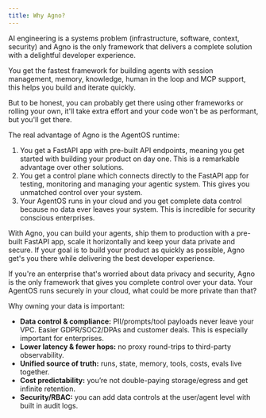 ```yaml
---
title: Why Agno?
---
```


AI engineering is a systems problem (infrastructure, software, context, security) and Agno is the only framework that delivers a complete solution with a delightful developer experience.

You get the fastest framework for building agents with session management, memory, knowledge, human in the loop and MCP support, this helps you build and iterate quickly.

But to be honest, you can probably get there using other frameworks or rolling your own, it'll take extra effort and your code won't be as performant, but you'll get there.

The real advantage of Agno is the AgentOS runtime:

1. You get a FastAPI app with pre-built API endpoints, meaning you get started with building your product on day one. This is a remarkable advantage over other solutions.
2. You get a control plane which connects directly to the FastAPI app for testing, monitoring and managing your agentic system. This gives you unmatched control over your system.
3. Your AgentOS runs in your cloud and you get complete data control because no data ever leaves your system. This is incredible for security conscious enterprises.

With Agno, you can build your agents, ship them to production with a pre-built FastAPI app, scale it horizontally and keep your data private and secure. If your goal is to build your product as quickly as possible, Agno get's you there while delivering the best developer experience.

If you're an enterprise that's worried about data privacy and security, Agno is the only framework that gives you complete control over your data. Your AgentOS runs securely in your cloud, what could be more private than that?

<Tip>

Why owning your data is important:

- **Data control & compliance:** PII/prompts/tool payloads never leave your VPC. Easier GDPR/SOC2/DPAs and customer deals. This is especially important for enterprises.
- **Lower latency & fewer hops:** no proxy round-trips to third-party observability.
- **Unified source of truth:** runs, state, memory, tools, costs, evals live together.
- **Cost predictability:** you’re not double-paying storage/egress and get infinite retention.
- **Security/RBAC:** you can add data controls at the user/agent level with built in audit logs.

</Tip>
